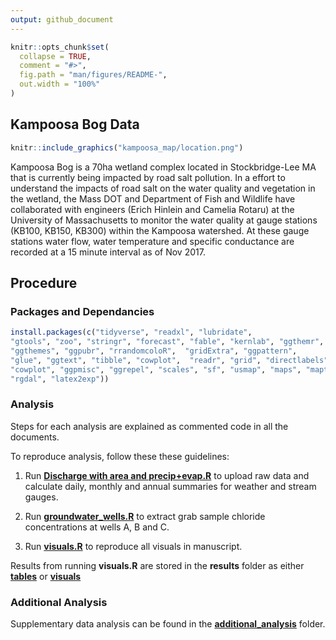 ```yaml
---
output: github_document
---
```



```r
knitr::opts_chunk$set(
  collapse = TRUE,
  comment = "#>",
  fig.path = "man/figures/README-",
  out.width = "100%"
)
```

## Kampoosa Bog Data

```r
knitr::include_graphics("kampoosa_map/location.png")
```



Kampoosa Bog is a 70ha wetland complex located in Stockbridge-Lee MA that is currently being impacted by road salt pollution. In a effort to understand the impacts of road salt on the water quality and vegetation in the wetland, the Mass DOT and Department of Fish and Wildlife have collaborated with engineers (Erich Hinlein and Camelia Rotaru) at the University of Massachusetts to monitor the water quality at gauge stations (KB100, KB150, KB300) within the Kampoosa watershed. At these gauge stations water flow, water temperature and specific conductance are recorded at a 15 minute interval as of Nov 2017.

## Procedure

### Packages and Dependancies

```r
install.packages(c("tidyverse", "readxl", "lubridate", 
"gtools", "zoo", "stringr", "forecast", "fable", "kernlab", "ggthemr",
"ggthemes", "ggpubr", "rrandomcoloR",  "gridExtra", "ggpattern",
"glue", "ggtext", "tibble", "cowplot",  "readr", "grid", "directlabels",
"cowplot", "ggpmisc", "ggrepel", "scales", "sf", "usmap", "maps", "maptools",
"rgdal", "latex2exp"))
```


### Analysis

Steps for each analysis are explained as commented code in all the
documents.

To reproduce analysis, follow these these guidelines:

1) Run [**Discharge with area and precip+evap.R**](https://github.com/wndlovu/kampoosa_paper/blob/main/analysis/Discharge%20with%20area%20and%20precip%2Bevap.R) to upload raw data and calculate daily, monthly and annual summaries for weather and stream gauges.

2) Run [**groundwater_wells.R**](https://github.com/wndlovu/kampoosa_paper/blob/main/analysis/groundwater_wells.R) to extract grab sample chloride concentrations at wells A, B and C.

3) Run [**visuals.R**](https://github.com/wndlovu/kampoosa_paper/blob/main/analysis/visuals.R) to reproduce all visuals in manuscript.

Results from running **visuals.R** are stored in the **results** folder as either [**tables**](https://github.com/wndlovu/kampoosa_paper/tree/main/results/tables) or [**visuals**](https://github.com/wndlovu/kampoosa_paper/tree/main/results/visuals)


### Additional Analysis

Supplementary data analysis can be found in the [**additional_analysis**](https://github.com/wndlovu/kampoosa_paper/tree/main/results/tables) folder.